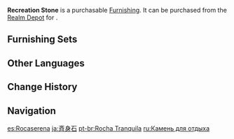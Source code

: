 {{Furnishing Infobox
|id             = 372202
|image          = Item Recreation Stone.png
|category       = Landform
|subcategory    = Rock
|quality        = 3
|adeptal_energy = 20
|load           = 35
|reduced_load   = 24
|description    = [[Liyue]] children like to play games on this stone, such as jumping to and fro between the smaller stones that surround the big one in the center. These games can be scary for a small child, but there's no risk of injury to anyone.<br />Some also say that they have seen a herb gatherer girl doing stretches while leaning against this rock in the middle of the night.
|source1        = [[Realm Depot]]
|source2        = [[Adeptal Mirror]]
}}
'''Recreation Stone''' is a purchasable [[Furnishing]]. It can be purchased from the [[Realm Depot]] for {{Item|Realm Currency|30|x=80}}.

==Furnishing Sets==
{{Craft Usage}}

==Other Languages==
{{Other Languages
|en      = Recreation Stone
|zhs     = 齐身石
|zhs_rm  = Qí Shēn Shí
|zht     = 齊身石
|zht_rm  = Qí Shēn Shí
|zh_tl   = 
|ja      = 斉身石
|ja_rm   = Seishinseki{{Assumed}}
|ja_tl   = Adjusted Body Stone
|ja_note = Sino-Japanese reading of the Chinese name
|ko      = 제신석
|ko_rm   = Jesinseok
|ko_tl   = Body Neat Stone
|es      = Rocaserena
|es_tl   = Serene Rock
|es_note = {{w|Portmanteau}} of ''roca'' ("rock") and ''serena'' ("serene").
|fr      = Roche récréative
|fr_tl   = Recreational Rock
|ru      = Камень для отдыха
|ru_tl   = Relaxation Stone
|th      = หินอันเงียบสงบ
|th_rm   = 
|th_tl   = 
|vi      = Tề Thân Thạch
|vi_tl   = 
|de      = Stein der Selbstvervollkommnung
|de_tl   = Stone of Self-Improvement
|id      = Batu Rekreasi
|id_tl   = Recreation Stone
|pt      = Rocha Tranquila
|pt_tl   = 
|tr      = Oyun Taşı
|tr_tl   = 
|it      = Pietra ricreativa
|it_tl   = 
}}

==Change History==
{{Change History|1.5}}

==Navigation==
{{Furnishing Navbox|exterior}}

[[es:Rocaserena]]
[[ja:斉身石]]
[[pt-br:Rocha Tranquila]]
[[ru:Камень для отдыха]]